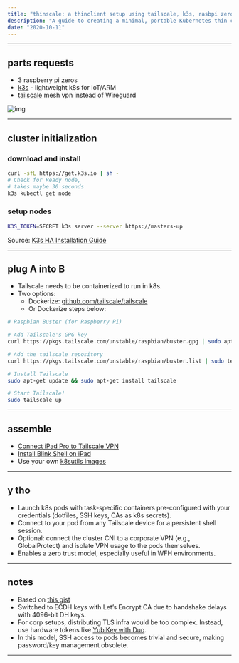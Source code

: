 ```yaml
---
title: "thinscale: a thinclient setup using tailscale, k3s, rasbpi zeros"
description: "A guide to creating a minimal, portable Kubernetes thin client using Raspberry Pi Zeros, Tailscale, and K3s."
date: "2020-10-11"
---
```



---

## parts requests

- 3 raspberry pi zeros
- [k3s](https://github.com/k3s-io/k3s) - lightweight k8s for IoT/ARM
- [tailscale](https://github.com/k8sutils/tailscale) mesh vpn instead of Wireguard

![img](https://i.ibb.co/wgG0tjv/32-D726-BA-D6-EB-4-A56-A000-44-E4-A4-CA1-AB6.jpg)

---

## cluster initialization

### download and install

```bash
curl -sfL https://get.k3s.io | sh -
# Check for Ready node, 
# takes maybe 30 seconds
k3s kubectl get node
```

### setup nodes

```bash
K3S_TOKEN=SECRET k3s server --server https://masters-up
```

<Callout type="info">
Source: <a href="https://rancher.com/docs/k3s/latest/en/installation/ha-embedded/" target="_blank">K3s HA Installation Guide</a>
</Callout>

---

## plug A into B

- Tailscale needs to be containerized to run in k8s.
- Two options:
  - Dockerize: [github.com/tailscale/tailscale](https://github.com/tailscale/tailscale)
  - Or Dockerize steps below:

```bash
# Raspbian Buster (for Raspberry Pi)

# Add Tailscale's GPG key
curl https://pkgs.tailscale.com/unstable/raspbian/buster.gpg | sudo apt-key add -

# Add the tailscale repository
curl https://pkgs.tailscale.com/unstable/raspbian/buster.list | sudo tee /etc/apt/sources.list.d/tailscale.list

# Install Tailscale
sudo apt-get update && sudo apt-get install tailscale

# Start Tailscale!
sudo tailscale up
```

---

## assemble

- [Connect iPad Pro to Tailscale VPN](https://tailscale.com/kb/1020/install-ios)
- [Install Blink Shell on iPad](https://blink.sh)
- Use your own [k8sutils images](https://github.com/k8sutils/bash)

---

## y tho

- Launch k8s pods with task-specific containers pre-configured with your credentials (dotfiles, SSH keys, CAs as k8s secrets).
- Connect to your pod from any Tailscale device for a persistent shell session.
- Optional: connect the cluster CNI to a corporate VPN (e.g., GlobalProtect) and isolate VPN usage to the pods themselves.
- Enables a zero trust model, especially useful in WFH environments.

---

## notes

- Based on [this gist](http://gist.github.com/maazghani/f605d993d878093c8be3c9decc1b6d4c)
- Switched to ECDH keys with Let’s Encrypt CA due to handshake delays with 4096-bit DH keys.
- For corp setups, distributing TLS infra would be too complex. Instead, use hardware tokens like [YubiKey with Duo](https://duo.com/docs/dng).
- In this model, SSH access to pods becomes trivial and secure, making password/key management obsolete.

---

